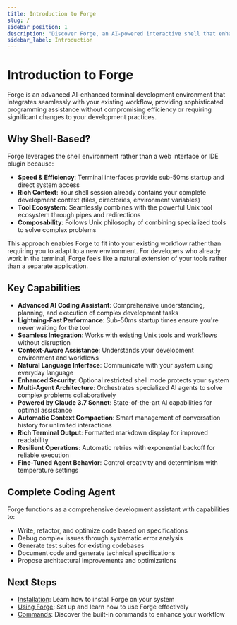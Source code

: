 ```yaml
---
title: Introduction to Forge
slug: /
sidebar_position: 1
description: "Discover Forge, an AI-powered interactive shell that enhances your development workflow."
sidebar_label: Introduction
---
```


# Introduction to Forge

Forge is an advanced AI-enhanced terminal development environment that integrates seamlessly with your existing workflow, providing sophisticated programming assistance without compromising efficiency or requiring significant changes to your development practices.

## Why Shell-Based?

Forge leverages the shell environment rather than a web interface or IDE plugin because:

- **Speed & Efficiency**: Terminal interfaces provide sub-50ms startup and direct system access
- **Rich Context**: Your shell session already contains your complete development context (files, directories, environment variables)
- **Tool Ecosystem**: Seamlessly combines with the powerful Unix tool ecosystem through pipes and redirections
- **Composability**: Follows Unix philosophy of combining specialized tools to solve complex problems

This approach enables Forge to fit into your existing workflow rather than requiring you to adapt to a new environment. For developers who already work in the terminal, Forge feels like a natural extension of your tools rather than a separate application.

## Key Capabilities

- **Advanced AI Coding Assistant**: Comprehensive understanding, planning, and execution of complex development tasks
- **Lightning-Fast Performance**: Sub-50ms startup times ensure you're never waiting for the tool
- **Seamless Integration**: Works with existing Unix tools and workflows without disruption
- **Context-Aware Assistance**: Understands your development environment and workflows
- **Natural Language Interface**: Communicate with your system using everyday language
- **Enhanced Security**: Optional restricted shell mode protects your system
- **Multi-Agent Architecture**: Orchestrates specialized AI agents to solve complex problems collaboratively
- **Powered by Claude 3.7 Sonnet**: State-of-the-art AI capabilities for optimal assistance
- **Automatic Context Compaction**: Smart management of conversation history for unlimited interactions
- **Rich Terminal Output**: Formatted markdown display for improved readability
- **Resilient Operations**: Automatic retries with exponential backoff for reliable execution
- **Fine-Tuned Agent Behavior**: Control creativity and determinism with temperature settings

## Complete Coding Agent

Forge functions as a comprehensive development assistant with capabilities to:

- Write, refactor, and optimize code based on specifications
- Debug complex issues through systematic error analysis
- Generate test suites for existing codebases
- Document code and generate technical specifications
- Propose architectural improvements and optimizations

## Next Steps

- [Installation](./installation): Learn how to install Forge on your system
- [Using Forge](./using-forge): Set up and learn how to use Forge effectively
- [Commands](./commands): Discover the built-in commands to enhance your workflow
<!-- Note: This introduction sets up the core concepts and capabilities that users will learn more about in subsequent documentation pages -->
